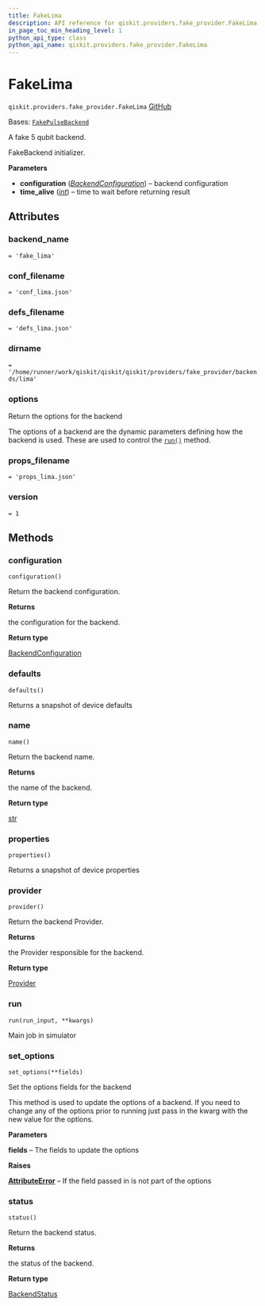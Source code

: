 ```yaml
---
title: FakeLima
description: API reference for qiskit.providers.fake_provider.FakeLima
in_page_toc_min_heading_level: 1
python_api_type: class
python_api_name: qiskit.providers.fake_provider.FakeLima
---
```


# FakeLima

<span id="qiskit.providers.fake_provider.FakeLima" />

`qiskit.providers.fake_provider.FakeLima` [GitHub](https://github.com/qiskit/qiskit/tree/stable/0.46/qiskit/providers/fake_provider/backends/lima/fake_lima.py "view source code")

Bases: [`FakePulseBackend`](providers_fake_provider#qiskit.providers.fake_provider.FakePulseBackend "qiskit.providers.fake_provider.fake_pulse_backend.FakePulseBackend")

A fake 5 qubit backend.

FakeBackend initializer.

**Parameters**

*   **configuration** ([*BackendConfiguration*](qiskit.providers.models.BackendConfiguration "qiskit.providers.models.BackendConfiguration")) – backend configuration
*   **time\_alive** ([*int*](https://docs.python.org/3/library/functions.html#int "(in Python v3.12)")) – time to wait before returning result

## Attributes

<span id="qiskit.providers.fake_provider.FakeLima.backend_name" />

### backend\_name

`= 'fake_lima'`

<span id="qiskit.providers.fake_provider.FakeLima.conf_filename" />

### conf\_filename

`= 'conf_lima.json'`

<span id="qiskit.providers.fake_provider.FakeLima.defs_filename" />

### defs\_filename

`= 'defs_lima.json'`

<span id="qiskit.providers.fake_provider.FakeLima.dirname" />

### dirname

`= '/home/runner/work/qiskit/qiskit/qiskit/providers/fake_provider/backends/lima'`

<span id="qiskit.providers.fake_provider.FakeLima.options" />

### options

Return the options for the backend

The options of a backend are the dynamic parameters defining how the backend is used. These are used to control the [`run()`](#qiskit.providers.fake_provider.FakeLima.run "qiskit.providers.fake_provider.FakeLima.run") method.

<span id="qiskit.providers.fake_provider.FakeLima.props_filename" />

### props\_filename

`= 'props_lima.json'`

<span id="qiskit.providers.fake_provider.FakeLima.version" />

### version

`= 1`

## Methods

### configuration

<span id="qiskit.providers.fake_provider.FakeLima.configuration" />

`configuration()`

Return the backend configuration.

**Returns**

the configuration for the backend.

**Return type**

[BackendConfiguration](qiskit.providers.models.BackendConfiguration "qiskit.providers.models.BackendConfiguration")

### defaults

<span id="qiskit.providers.fake_provider.FakeLima.defaults" />

`defaults()`

Returns a snapshot of device defaults

### name

<span id="qiskit.providers.fake_provider.FakeLima.name" />

`name()`

Return the backend name.

**Returns**

the name of the backend.

**Return type**

[str](https://docs.python.org/3/library/stdtypes.html#str "(in Python v3.12)")

### properties

<span id="qiskit.providers.fake_provider.FakeLima.properties" />

`properties()`

Returns a snapshot of device properties

### provider

<span id="qiskit.providers.fake_provider.FakeLima.provider" />

`provider()`

Return the backend Provider.

**Returns**

the Provider responsible for the backend.

**Return type**

[Provider](qiskit.providers.Provider "qiskit.providers.Provider")

### run

<span id="qiskit.providers.fake_provider.FakeLima.run" />

`run(run_input, **kwargs)`

Main job in simulator

### set\_options

<span id="qiskit.providers.fake_provider.FakeLima.set_options" />

`set_options(**fields)`

Set the options fields for the backend

This method is used to update the options of a backend. If you need to change any of the options prior to running just pass in the kwarg with the new value for the options.

**Parameters**

**fields** – The fields to update the options

**Raises**

[**AttributeError**](https://docs.python.org/3/library/exceptions.html#AttributeError "(in Python v3.12)") – If the field passed in is not part of the options

### status

<span id="qiskit.providers.fake_provider.FakeLima.status" />

`status()`

Return the backend status.

**Returns**

the status of the backend.

**Return type**

[BackendStatus](qiskit.providers.models.BackendStatus "qiskit.providers.models.BackendStatus")


